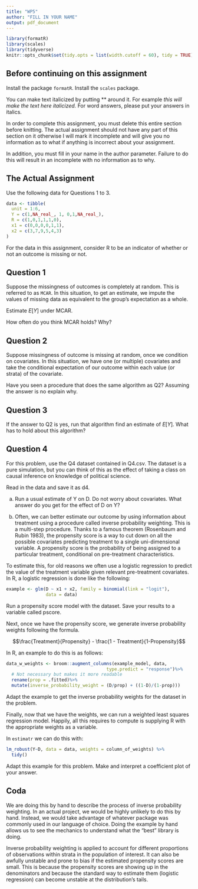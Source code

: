 ```yaml
---
title: "WP5"
author: "FILL IN YOUR NAME" 
output: pdf_document
---
```


```r
library(formatR)
library(scales)
library(tidyverse)
knitr::opts_chunk$set(tidy.opts = list(width.cutoff = 60), tidy = TRUE)

```

## Before continuing on this assignment 

Install the package `formatR`. Install the `scales` package. 

You can make text italicized by putting ** around it. For example *this will make the text here italicized.* For word answers, please put your answers in italics. 

In order to complete this assignment, you must delete this entire section before knitting. The actual assignment should not have any part of this section on it otherwise I will mark it incomplete and will give you no information as to what if anything is incorrect about your assignment. 

In addition, you must fill in your name in the author parameter. Failure to do this will result in an incomplete with no information as to why. 

## The Actual Assignment 


Use the following data for Questions 1 to 3. 

```r
data <- tibble(
  unit = 1:6,
  Y = c(1,NA_real_, 1, 0,1,NA_real_),
  R = c(1,0,1,1,1,0),
  x1 = c(0,0,0,0,1,1),
  x2 = c(3,7,9,5,4,3)
)


```

For the data in this assignment, consider R to be an indicator of whether or not an outcome is missing or not. 

## Question 1 

Suppose the missingness of outcomes is completely at random. This is referred to as `MCAR`. In this situation, to get an estimate, we impute the values of missing data as equivalent to the group's expectation as a whole. 

Estimate $E[Y]$ under MCAR. 

How often do you think MCAR holds? Why? 


## Question 2 

Suppose missingness of outcome is missing at random, once we condition on covariates. In this situation, we have one (or multiple) covariates and take the conditional expectation of our outcome within each value (or strata) of the covariate. 

Have you seen a procedure that does the same algorithm as Q2? Assuming the answer is no explain why.


## Question 3 

If the answer to Q2 is yes, run that algorithm find an estimate of $E[Y]$. What has to hold about this algorithm? 



## Question 4 

For this problem, use the Q4 dataset contained in Q4.csv. The dataset is a pure simulation, but you can think of this as the effect of taking a class on causal inference on knowledge of political science. 

Read in the data and save it as d4. 

a) Run a usual estimate of Y on D. Do not worry about covariates. What answer do you get for the effect of D on Y? 


b) Often, we can better estimate our outcome by using information about treatment using a procedure called inverse probability weighting. This is a multi-step procedure. Thanks to a famous theorem (Rosenbaum and Rubin 1983), the propensity score is a way to cut down on all the possible covariates predicting treatment to a single uni-dimensional variable. A propensity score is the probability of being assigned to a particular treatment, conditional on pre-treatment characteristics. 

To estimate this, for old reasons we often use a logistic regression to predict the value of the treatment variable given relevant pre-treatment covariates. In R, a logistic regression is done like the following:

```r
example <- glm(D ~ x1 + x2, family = binomial(link = "logit"), 
               data = data)
```

Run a propensity score model with the dataset. Save your results to a variable called pscore. 


Next, once we have the propensity score, we generate inverse probability weights following the formula. 

$$\frac{Treatment}{Propensity} - \frac{1 - Treatment}{1-Propensity}$$

In R, an example to do this is as follows: 

```r
data_w_weights <- broom::augment_columns(example_model, data,
                                      type.predict = "response")%>%
  # Not necessary but makes it more readable
  rename(prop = .fitted)%>%
  mutate(inverse_probability_weight = (D/prop) + ((1-D)/(1-prop)))
```

Adapt the example to get the inverse probability weights for the dataset in the problem. 


Finally, now that we have the weights, we can run a weighted least squares regression model. Happily, all this requires to compute is supplying R with the appropriate weights as a variable. 

In `estimatr` we can do this with:

```r
lm_robust(Y~D, data = data, weights = column_of_weights) %>% 
  tidy()
```

Adapt this example for this problem. Make and interpret a coefficient plot of your answer. 


## Coda 

We are doing this by hand to describe the process of inverse probability weighting. In an actual project, we would be highly unlikely to do this by hand. Instead, we would take advantage of whatever package was commonly used in our language of choice. Doing the example by hand allows us to see the mechanics to understand what the "best" library is doing. 

Inverse probability weighting is applied to account for different proportions of observations within strata in the population of interest. It can also be awfully unstable and prone to bias if the estimated propensity scores are small. This is because the propensity scores are showing up in the denominators and because the standard way to estimate them (logistic regression) can become unstable at the distribution's tails. 